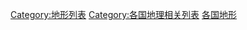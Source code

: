 {{Categories by country|nocat}}

[[Category:地形列表|Category:地形列表]]
[[Category:各国地理相关列表|Category:各国地理相关列表]]
[[Category:各国地形|]]